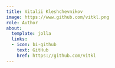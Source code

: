 ```yaml
---
title: Vitalii Kleshchevnikov
image: https://www.github.com/vitkl.png
role: Author
about:
  template: jolla
  links:
  - icon: bi-github
    text: GitHub
    href: https://github.com/vitkl
---
```


